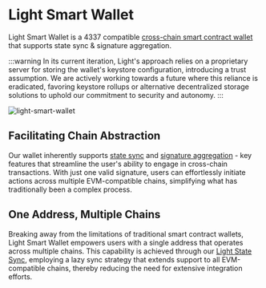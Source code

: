# Light Smart Wallet

Light Smart Wallet is a 4337 compatible [cross-chain smart contract wallet](/features/cross-chain-smart-account) that supports state sync & signature aggregation.

:::warning
In its current iteration, Light's approach relies on a proprietary server for storing the wallet's keystore configuration, introducing a trust assumption.
We are actively working towards a future where this reliance is eradicated, favoring keystore rollups or alternative decentralized storage solutions to uphold our commitment to security and autonomy.
:::

![light-smart-wallet](https://assets.light.so/paper/light-smart-wallet.png)

## Facilitating Chain Abstraction

Our wallet inherently supports [state sync](/features/keystore-sync) and [signature aggregation](/features/signature-aggregation) - key features that streamline the user's ability to engage in cross-chain transactions.
With just one valid signature, users can effortlessly initiate actions across multiple EVM-compatible chains, simplifying what has traditionally been a complex process.

## One Address, Multiple Chains

Breaking away from the limitations of traditional smart contract wallets, Light Smart Wallet empowers users with a single address that operates across multiple chains.
This capability is achieved through our [Light State Sync](https://sequence.xyz/blog/sequence-wallet-light-state-sync-full-merkle-wallets), employing a lazy sync strategy that extends support to all EVM-compatible chains, thereby reducing the need for extensive integration efforts.
